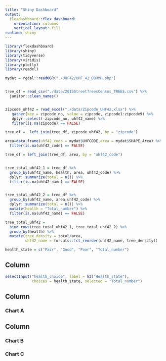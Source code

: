 ```yaml
---
title: "Shiny Dashboard"
output: 
  flexdashboard::flex_dashboard:
    orientation: columns
    vertical_layout: fill
runtime: shiny
---
```


```r
library(flexdashboard)
library(shiny)
library(tidyverse)
library(viridis)
library(plotly)
library(readxl)

mydat = rgdal::readOGR("./UHF42/UHF_42_DOHMH.shp")


tree_df = read_csv("./data/2015StreetTreesCensus_TREES.csv") %>%
  janitor::clean_names() 


zipcode_uhf42 = read_excel("./data/Zipcode_UHF42.xlsx") %>%
   gather(key = zipcode_no, value = zipcode, zipcode1:zipcode9) %>%
   dplyr::select(-zipcode_no, uhf42_name) %>%
   filter(is.na(zipcode) == FALSE)

tree_df =  left_join(tree_df, zipcode_uhf42, by = "zipcode") 

area=data.frame(uhf42_code = mydat$UHFCODE,area = mydat$SHAPE_Area) %>%
  filter(is.na(uhf42_code) == FALSE)

tree_df = left_join(tree_df, area, by = "uhf42_code")


tree_total_uhf42_1 = tree_df %>%
  group_by(uhf42_name, health, area, uhf42_code) %>%
  dplyr::summarize(total = n()) %>%
  filter(is.na(uhf42_name) == FALSE)


tree_total_uhf42_2 = tree_df %>%
  group_by(uhf42_name, area,uhf42_code) %>%
  dplyr::summarize(total = n()) %>%
  mutate(health = "Total_number") %>%
  filter(is.na(uhf42_name) == FALSE)

tree_total_uhf42 = 
  bind_rows(tree_total_uhf42_1, tree_total_uhf42_2) %>%
  group_by(health) %>%
  mutate(tree_density = total/area, 
         uhf42_name = forcats::fct_reorder(uhf42_name, tree_density))

health_state = c("Fair", "Good", "Poor", "Total_number")
```

Column {.sidebar}
-----------------------------------------------------------------------
```r
selectInput("health_choice", label = h3("Health_state"),
            choices = health_state, selected = "Total_number")


```

Column {data-width=650}
-----------------------------------------------------------------------

### Chart A


Column {data-width=350}
-----------------------------------------------------------------------

### Chart B



### Chart C

